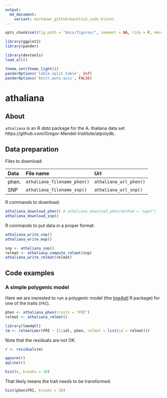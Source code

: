 ```yaml
---
output:
  md_document:
    variant: markdown_github+backtick_code_blocks
---
```


```r
opts_chunk$set(fig.path = "docs/figures/", comment = NA, tidy = F, message = F, warning = F, echo = F, results = 'verbatim')
```

```r
library(ggplot2)
library(pander)
```

```r
library(devtools)
load_all()
```

```r
theme_set(theme_light())
panderOptions('table.split.table', Inf)
panderOptions('knitr.auto.asis', FALSE)
```

# athaliana

## About

`athaliana` is an R *data* package for the A. thaliana data set https://github.com/Gregor-Mendel-Institute/atpolydb. 

## Data preparation

Files to download:

| Data | File name   | Url |
|:-----|:------------|:----|
| phen. | `athaliana_filename_phen()` | `athaliana_url_phen()` |
| SNP | `athaliana_filename_snp()` | `athaliana_url_snp()` |

R commands to download:

```r
athaliana_download_phen() # athaliana_download_phen(method = "wget")
athaliana_download_snp() 
```

R commands to put data in a proper format:

```r
athaliana_write_snp()
athaliana_write_map()       

snp <- athaliana_snp()
relmat <- athaliana_compute_relmat(snp)
athaliana_write_relmat(relmat)
```

## Code examples

### A simple polygenic model

Here we are inerested to run a polygenic model 
(the [lme4qtl](https://github.com/variani/lme4qtl) R package) 
for one of the traits (`FRI`).

```r
phen <- athaliana_phen(traits = "FRI")
relmat <- athaliana_relmat()

library(lme4qtl)
(m <- relmatLmer(FRI ~ (1|id), phen, relmat = list(id = relmat)))
```

Note that the residuals are not OK. 

```r
r <- residuals(m)

qqnorm(r)
qqline(r)

hist(r, breaks = 30)
```

That likely means the trait needs to be transformed.

```r
hist(phen$FRI, breaks = 30)
```

